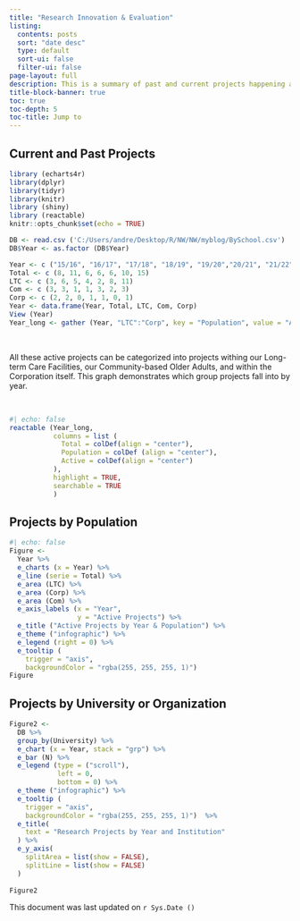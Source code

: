 ```yaml
---
title: "Research Innovation & Evaluation"
listing:
  contents: posts
  sort: "date desc"
  type: default
  sort-ui: false
  filter-ui: false
page-layout: full
description: This is a summary of past and current projects happening at Northwood, take a look around!
title-block-banner: true
toc: true
toc-depth: 5
toc-title: Jump to
---
```


## Current and Past Projects

```r

library (echarts4r)
library(dplyr)
library(tidyr)
library(knitr)
library (shiny)
library (reactable)
knitr::opts_chunk$set(echo = TRUE)

DB <- read.csv ('C:/Users/andre/Desktop/R/NW/NW/myblog/BySchool.csv')
DB$Year <- as.factor (DB$Year)

Year <- c ("15/16", "16/17", "17/18", "18/19", "19/20","20/21", "21/22")
Total <- c (8, 11, 6, 6, 6, 10, 15)
LTC <- c (3, 6, 5, 4, 2, 8, 11)
Com <- c (3, 3, 1, 1, 3, 2, 3)
Corp <- c (2, 2, 0, 1, 1, 0, 1)
Year <- data.frame(Year, Total, LTC, Com, Corp) 
View (Year)
Year_long <- gather (Year, "LTC":"Corp", key = "Population", value = "Active")
```
<br> 


All these active projects can be categorized into projects withing our Long-term Care Facilities, our Community-based Older Adults, and within the Corporation itself. This graph demonstrates which group projects fall into by year. 

<br> 

```r
#| echo: false
reactable (Year_long, 
           columns = list (
             Total = colDef(align = "center"), 
             Population = colDef (align = "center"), 
             Active = colDef(align = "center")
           ), 
           highlight = TRUE, 
           searchable = TRUE
           )
```

## Projects by Population 

```r
#| echo: false
Figure <- 
  Year %>%  
  e_charts (x = Year) %>% 
  e_line (serie = Total) %>% 
  e_area (LTC) %>% 
  e_area (Corp) %>% 
  e_area (Com) %>% 
  e_axis_labels (x = "Year", 
                 y = "Active Projects") %>% 
  e_title ("Active Projects by Year & Population") %>% 
  e_theme ("infographic") %>% 
  e_legend (right = 0) %>% 
  e_tooltip (
    trigger = "axis", 
    backgroundColor = "rgba(255, 255, 255, 1)") 
Figure
```

## Projects by University or Organization

```r
Figure2 <- 
  DB %>% 
  group_by(University) %>% 
  e_chart (x = Year, stack = "grp") %>% 
  e_bar (N) %>% 
  e_legend (type = ("scroll"), 
            left = 0, 
            bottom = 0) %>% 
  e_theme ("infographic") %>% 
  e_tooltip (
    trigger = "axis", 
    backgroundColor = "rgba(255, 255, 255, 1)")  %>% 
  e_title(
    text = "Research Projects by Year and Institution"
  ) %>% 
  e_y_axis(
    splitArea = list(show = FALSE),
    splitLine = list(show = FALSE)
  )
  
Figure2
```
  

This document was last updated on `r Sys.Date ()`




















